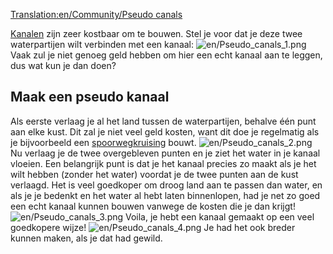 [[Translation:en/Community/Pseudo canals]]

[[nl/Havens|Kanalen]] zijn zeer kostbaar om te bouwen. Stel je voor dat je deze twee waterpartijen wilt verbinden met een kanaal:
[[File:en/Pseudo canals 1.png|center]]
Vaak zul je niet genoeg geld hebben om hier een echt kanaal aan te leggen, dus wat kun je dan doen?

==Maak een pseudo kanaal==
Als eerste verlaag je al het land tussen de waterpartijen, behalve één punt aan elke kust. Dit zal je niet veel geld kosten, want dit doe je regelmatig als je bijvoorbeeld een [[en/Community/Junctionary/Links|spoorwegkruising]] bouwt.
[[File:en/Pseudo canals 2.png|center]]
Nu verlaag je de twee overgebleven punten en je ziet het water in je kanaal vloeien. Een belangrijk punt is dat je het kanaal precies zo maakt als je het wilt hebben (zonder het water) voordat je de twee punten aan de kust verlaagd. Het is veel goedkoper om droog land aan te passen dan water, en als je je bedenkt en het water al hebt laten binnenlopen, had je net zo goed een echt kanaal kunnen bouwen vanwege de kosten die je dan krijgt!
[[File:en/Pseudo canals 3.png|center]]
Voila, je hebt een kanaal gemaakt op een veel goedkopere wijze!
[[File:en/Pseudo canals 4.png|center]]
Je had het ook breder kunnen maken, als je dat had gewild.